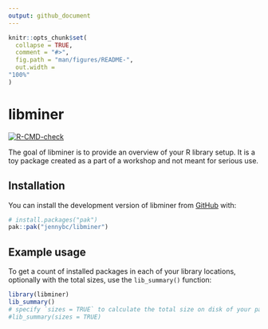 ```yaml
---
output: github_document
---
```


<!-- README.md is generated from README.Rmd. Please edit that file -->

```r
knitr::opts_chunk$set(
  collapse = TRUE,
  comment = "#>",
  fig.path = "man/figures/README-",
  out.width =
"100%"
)
```

# libminer

<!-- badges: start -->
[![R-CMD-check](https://github.com/jennybc/libminer/actions/workflows/R-CMD-check.yaml/badge.svg)](https://github.com/jennybc/libminer/actions/workflows/R-CMD-check.yaml)
<!-- badges: end -->

The goal of libminer is to provide an overview of your R library setup. It is a toy
package created as a part of a workshop and not meant for serious use.

## Installation

You can install the development version of libminer from [GitHub](https://github.com/) with:

```r
# install.packages("pak")
pak::pak("jennybc/libminer")
```

## Example usage

To get a count of installed packages in each of your library locations,
optionally with the total sizes, use the `lib_summary()` function:

```r
library(libminer)
lib_summary()
# specify `sizes = TRUE` to calculate the total size on disk of your packages
#lib_summary(sizes = TRUE)
```
